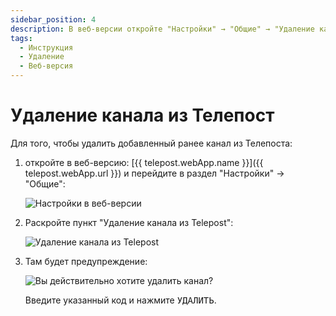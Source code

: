 ```yaml
---
sidebar_position: 4
description: В веб-версии откройте "Настройки" → "Общие" → "Удаление канала из Telepost"
tags:
  - Инструкция
  - Удаление
  - Веб-версия
---
```


# Удаление канала из Телепост

Для того, чтобы удалить добавленный ранее канал из Телепоста:

1. откройте в веб-версию: [{{ telepost.webApp.name }}]({{ telepost.webApp.url }}) и перейдите в раздел "Настройки" → "Общие":

   ![Настройки в веб-версии](./images/4bb2d0fe-2f79-4685-b3ff-e28ed919949f.png)

1. Раскройте пункт "Удаление канала из Telepost":

   ![Удаление канала из Telepost](./images/64ea3029-3963-48ee-841e-c7922b4923c6.png)

1. Там будет предупреждение:

   ![Вы действительно хотите удалить канал?](./images/54b1f10f-ae6b-47fb-96de-c8123f66d9af.png)

   Введите указанный код и нажмите <kbd>УДАЛИТЬ</kbd>.
